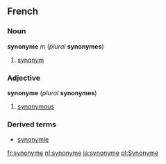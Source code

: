 ==French==
===Noun===
'''synonyme''' ''m'' (''plural'' '''synonymes''')

#[[synonym]]

===Adjective===
'''synonyme''' (''plural'' '''synonymes''')

# [[synonymous]]
===Derived terms===
* [[synonymie]]

[[fr:synonyme]]
[[nl:synonyme]]
[[ja:synonyme]]
[[pl:Synonyme]]